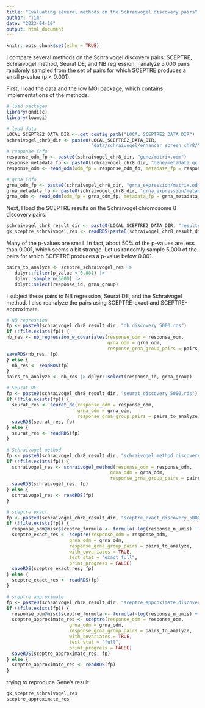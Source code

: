 ```yaml
---
title: "Evaluating several methods on the Schraivogel discovery pairs"
author: "Tim"
date: "2023-04-10"
output: html_document
---
```


```r
knitr::opts_chunk$set(echo = TRUE)
```

I compare several methods on the Schraivogel discovery pairs: SCEPTRE, Schraivogel method, Seurat DE, and NB regression. I analyze 5,000 pairs randomly sampled from the set of pairs for which SCEPTRE produces a small p-value (p < 0.001).


First, I load the data and the low MOI package, which contains implementations of the methods.

```r
# load packages
library(ondisc)
library(lowmoi)

# load data
LOCAL_SCEPTRE2_DATA_DIR <-.get_config_path("LOCAL_SCEPTRE2_DATA_DIR")
schraivogel_chr8_dir <- paste0(LOCAL_SCEPTRE2_DATA_DIR,
                               "data/schraivogel/enhancer_screen_chr8/")
# response info
response_odm_fp <- paste0(schraivogel_chr8_dir, "gene/matrix.odm")
response_metadata_fp <- paste0(schraivogel_chr8_dir, "gene/metadata_qc.rds")
response_odm <- read_odm(odm_fp = response_odm_fp, metadata_fp = response_metadata_fp)

# grna info
grna_odm_fp <- paste0(schraivogel_chr8_dir, "grna_expression/matrix.odm")
grna_metadata_fp <- paste0(schraivogel_chr8_dir, "grna_expression/metadata_qc.rds")
grna_odm <- read_odm(odm_fp = grna_odm_fp, metadata_fp = grna_metadata_fp)
```

Next, I load the SCEPTRE results on the Schraivogel chromosome 8 discovery pairs.

```r
schraivogel_chr8_result_dir <- paste0(LOCAL_SCEPTRE2_DATA_DIR, "results/schraivogel_analysis/")
gk_sceptre_schraivogel_res <- readRDS(paste0(schraivogel_chr8_result_dir, "sceptre_schraivogel_chr_8_results.rds"))
```

Many of the p-values are small. In fact, about 50\% of the p-values are less than 0.001, which seems a bit strange. Let us randomly sample 5,000 of the pairs for which SCEPTRE produces a p-value below 0.001.

```r
pairs_to_analyze <- sceptre_schraivogel_res |>
   dplyr::filter(p_value < 0.001) |>
   dplyr::sample_n(5000) |>
   dplyr::select(response_id, grna_group)
```

I subject these pairs to NB regression, Seurat DE, and the Schraivogel method. I also reanalyze the pairs using SCEPTRE-exact and SCEPTRE-approximate.

```r
# NB regression
fp <- paste0(schraivogel_chr8_result_dir, "nb_discovery_5000.rds")
if (!file.exists(fp)) {
nb_res <- nb_regression_w_covariates(response_odm = response_odm,
                                     grna_odm = grna_odm,
                                     response_grna_group_pairs = pairs_to_analyze)
saveRDS(nb_res, fp)
} else {
  nb_res <- readRDS(fp)
}
pairs_to_analyze <- nb_res |> dplyr::select(response_id, grna_group)
```


```r
# Seurat DE
fp <- paste0(schraivogel_chr8_result_dir, "seurat_discovery_5000.rds")
if (!file.exists(fp)) {
  seurat_res <- seurat_de(response_odm = response_odm,
                          grna_odm = grna_odm,
                          response_grna_group_pairs = pairs_to_analyze)
  saveRDS(seurat_res, fp)
} else {
  seurat_res <- readRDS(fp)
}
```


```r
# Schraivogel method
fp <- paste0(schraivogel_chr8_result_dir, "schraivogel_method_discovery_5000.rds")
if (!file.exists(fp)) {
  schraivogel_res <- schraivogel_method(response_odm = response_odm,
                                      grna_odm = grna_odm,
                                      response_grna_group_pairs = pairs_to_analyze)
  saveRDS(schraivogel_res, fp)
} else {
  schraivogel_res <- readRDS(fp)
}
```


```r
# sceptre exact
fp <- paste0(schraivogel_chr8_result_dir, "sceptre_exact_discovery_5000.rds")
if (!file.exists(fp)) {
  response_odm@misc$sceptre_formula <- formula(~log(response_n_umis) + log(response_n_nonzero) + batch)
  sceptre_exact_res <- sceptre(response_odm = response_odm,
                       grna_odm = grna_odm,
                       response_grna_group_pairs = pairs_to_analyze,
                       with_covariates = TRUE,
                       test_stat = "exact_full",
                       print_progress = FALSE)
  saveRDS(sceptre_exact_res, fp)
} else {
  sceptre_exact_res <- readRDS(fp)
}
```


```r
# sceptre approximate
fp <- paste0(schraivogel_chr8_result_dir, "sceptre_approximate_discovery_5000.rds")
if (!file.exists(fp)) {
  response_odm@misc$sceptre_formula <- formula(~log(response_n_umis) + log(response_n_nonzero) + batch)
  sceptre_approximate_res <- sceptre(response_odm = response_odm,
                       grna_odm = grna_odm,
                       response_grna_group_pairs = pairs_to_analyze,
                       with_covariates = TRUE,
                       test_stat = "full",
                       print_progress = FALSE)
  saveRDS(sceptre_approximate_res, fp)
} else {
  sceptre_approximate_res <- readRDS(fp)
}
```


trying to reproduce Gene's result

```r
gk_sceptre_schraivogel_res
sceptre_approximate_res

```
